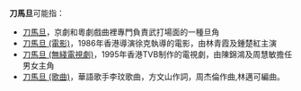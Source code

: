 '''刀馬旦'''可能指：
*[[刀馬旦|刀馬旦]]，京劇和粵劇戲曲裡專門負責武打場面的一種旦角
*[[刀馬旦_(電影)|刀馬旦 (電影)]]，1986年香港導演徐克執導的電影，由林青霞及鍾楚紅主演
*[[刀馬旦_(無綫電視劇)|刀馬旦 (無綫電視劇)]]，1995年香港TVB制作的電視劇，由陳錦鴻及周慧敏擔任男女主角
*[[刀馬旦_(歌曲)|刀馬旦 (歌曲)]]，華語歌手李玟歌曲，方文山作詞，周杰倫作曲,林邁可編曲。

{{disambig|Cat=三字作品消歧義}}